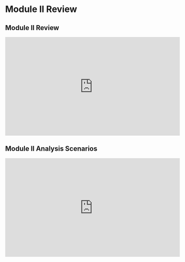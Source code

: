 # Module II Review {#m2re}

## Module II Review

<iframe width="560" height="315" src="https://www.youtube.com/embed/-G38YCi7FQ0" frameborder="0" allow="accelerometer; autoplay; clipboard-write; encrypted-media; gyroscope; picture-in-picture" allowfullscreen></iframe>

## Module II Analysis Scenarios

<iframe width="560" height="315" src="https://www.youtube.com/embed/Q6X2JWe_LD4" frameborder="0" allow="accelerometer; autoplay; clipboard-write; encrypted-media; gyroscope; picture-in-picture" allowfullscreen></iframe>

